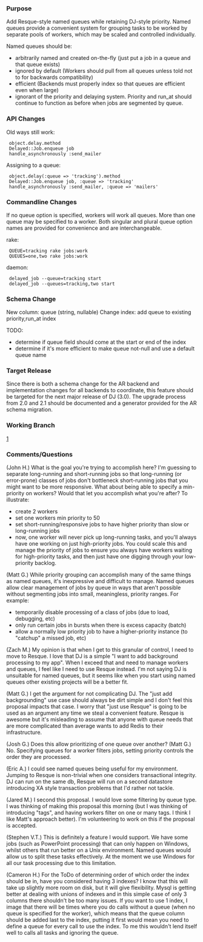 ===Purpose===
Add Resque-style named queues while retaining DJ-style priority. Named queues provide a convenient system for grouping tasks to be worked by separate pools of workers, which may be scaled and controlled individually.

Named queues should be:
* arbitrarily named and created on-the-fly (just put a job in a queue and that queue exists)
* ignored by default (Workers should pull from all queues unless told not to for backwards compatibility)
* efficient (Backends must properly index so that queues are efficient even when large)
* ignorant of the priority and delaying system. Priority and run_at should continue to function as before when jobs are segmented by queue.

===API Changes===
Old ways still work:
  object.delay.method
  Delayed::Job.enqueue job
  handle_asynchronously :send_mailer
Assigning to a queue:
  object.delay(:queue => 'tracking').method
  Delayed::Job.enqueue job, :queue => 'tracking'
  handle_asynchronously :send_mailer, :queue => 'mailers'

===Commandline Changes===
If no queue option is specified, workers will work all queues. More than one queue may be specified to a worker. Both singular and plural queue option names are provided for convenience and are interchangeable.

rake:
  QUEUE=tracking rake jobs:work
  QUEUES=one,two rake jobs:work
daemon:
  delayed_job --queue=tracking start
  delayed_job --queues=tracking,two start
===Schema Change===
New column: queue (string, nullable)
Change index: add queue to existing priority,run_at index

TODO:
* determine if queue field should come at the start or end of the index
* determine if it's more efficient to make queue not-null and use a default queue name

===Target Release===
Since there is both a schema change for the AR backend and implementation changes for all backends to coordinate, this feature should be targeted for the next major release of DJ (3.0). The upgrade process from 2.0 and 2.1 should be documented and a generator provided for the AR schema migration.

===Working Branch===
[https://github.com/collectiveidea/delayed_job/tree/feature/named-queues]

=== Comments/Questions ===

(John H.) What is the goal you're trying to accomplish here?  I'm guessing to separate long-running and short-running jobs so that long-running (or error-prone) classes of jobs don't bottleneck short-running jobs that you might want to be more responsive.  What about being able to specify a min-priority on workers?  Would that let you accomplish what you're after?  To illustrate:
* create 2 workers
* set one workers min priority to 50
* set short-running/responsive jobs to have higher priority than slow or long-running jobs
* now, one worker will never pick up long-running tasks, and you'll always have one working on just high-priority jobs.  You could scale this and manage the priority of jobs to ensure you always have workers waiting for high-priority tasks, and then just have one digging through your low-priority backlog.  


(Matt G.) While priority grouping can accomplish many of the same things as named queues, it's inexpressive and difficult to manage. Named queues allow clear management of jobs by queue in ways that aren't possible without segmenting jobs into small, meaningless, priority ranges. For example:
* temporarily disable processing of a class of jobs (due to load, debugging, etc)
* only run certain jobs in bursts when there is excess capacity (batch)
* allow a normally low priority job to have a higher-priority instance (to "catchup" a missed job, etc)

(Zach M.) My opinion is that when I get to this granular of control, I need to move to Resque. I love that DJ is a simple "I want to add background processing to my app". When I exceed that and need to manage workers and queues, I feel like I need to use Resque instead. I'm not saying DJ is unsuitable for named queues, but it seems like when you start using named queues other existing projects will be a better fit.


(Matt G.) I get the argument for not complicating DJ. The "just add backgrounding" use case should always be dirt simple and I don't feel this proposal impacts that case. I worry that "just use Resque" is going to be used as an argument any time we steal a convenient feature. Resque is awesome but it's misleading to assume that anyone with queue needs that are more complicated than average wants to add Redis to their infrastructure.


(Josh G.) Does this allow prioritizing of one queue over another?  (Matt G.) No. Specifying queues for a worker filters jobs, setting priority controls the order they are processed.


(Eric A.) I could see named queues being useful for my environment. Jumping to Resque is non-trivial when one considers transactional integrity. DJ can run on the same db, Resque will run on a second datastore introducing XA style transaction problems that I'd rather not tackle.

(Jared M.) I second this proposal. I would love some filtering by queue type. I was thinking of making this proposal this morning (but I was thinking of introducing "tags", and having workers filter on one or many tags. I think I like Matt's approach better).  I'm volunteering to work on this if the proposal is accepted.

(Stephen V.T.) This is definitely a feature I would support. We have some jobs (such as PowerPoint processing) that can only happen on Windows, whilst others that run better on a Unix environment. Named queues would allow us to split these tasks effectively. At the moment we use Windows for all our task processing due to this limitation.

(Cameron H.) For the ToDo of determining order of which order the index should be in, have you considered having 3 indexes? I know that this will take up slightly more room on disk, but it will give flexibility. Mysql is getting better at dealing with unions of indexes and in this simple case of only 3 columns there shouldn't be too many issues. If you want to use 1 index, I image that there will be times where you do calls without a queue (when no queue is specified for the worker), which means that the queue column should be added last to the index, putting it first would mean you need to define a queue for every call to use the index. To me this wouldn't lend itself well to calls all tasks and ignoring the queue.